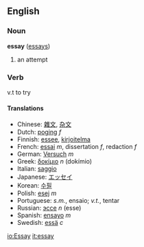 ==English==

===Noun===
'''essay''' ([[essays]])
#an attempt

===Verb===
v.t to try

====Translations====
*Chinese: [[雜文]], [[杂文]]
*Dutch: [[poging]] ''f''
*Finnish: [[essee]], [[kirjoitelma]]
*French: [[essai]] ''m'', dissertation ''f'', redaction ''f''
*German: [[Versuch]] ''m''
*Greek: [[δοκίμιο]] ''n'' (dokímio)
*Italian: [[saggio]]
*Japanese: [[エッセイ]]
*Korean: [[수필]]
*Polish: [[esej]] ''m''
*Portuguese: ''s.m.'', ensaio; ''v.t.'', tentar
*Russian: [[эссе]] ''n'' (esse)
*Spanish: [[ensayo]] ''m''
*Swedish: [[essä]] ''c''

[[io:Essay]]
[[it:essay]]